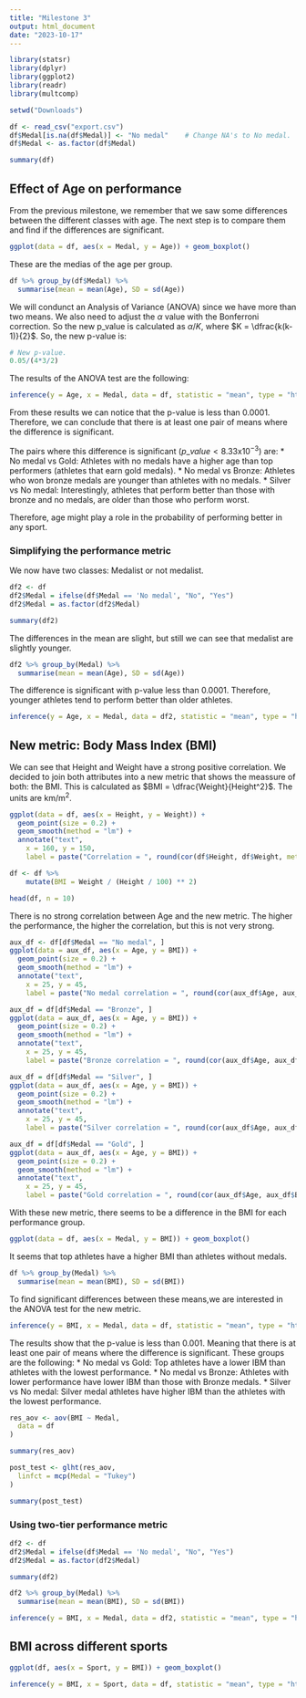```yaml
---
title: "Milestone 3"
output: html_document
date: "2023-10-17"
---
```


```r
library(statsr)
library(dplyr)
library(ggplot2)
library(readr)
library(multcomp)
```


```r
setwd("Downloads")
```


```r
df <- read_csv("export.csv")
df$Medal[is.na(df$Medal)] <- "No medal"    # Change NA's to No medal.
df$Medal <- as.factor(df$Medal)

summary(df)

```

## Effect of Age on performance

From the previous milestone, we remember that we saw some differences between the different classes with age. The next step is to compare them and find if the differences are significant.

```r
ggplot(data = df, aes(x = Medal, y = Age)) + geom_boxplot()
```

These are the medias of the age per group.

```r
df %>% group_by(df$Medal) %>%
  summarise(mean = mean(Age), SD = sd(Age))
```

We will condunct an Analysis of Variance (ANOVA) since we have more than two means. We also need to adjust the $\alpha$ value with the Bonferroni correction. So the new p_value is calculated as $\alpha / K$, where $K = \dfrac{k(k-1)}{2}$. So, the new p-value is:

```r
# New p-value.
0.05/(4*3/2)
```

The results of the ANOVA test are the following:

```r
inference(y = Age, x = Medal, data = df, statistic = "mean", type = "ht", conf_level = 0.95, null = 0, alternative = "greater", method = "theoretical", order = c("Gold", "Silver", "Bronze", "No medal"))
```

From these results we can notice that the p-value is less than 0.0001. Therefore, we can conclude that there is at least one pair of means where the difference is significant.  

The pairs where this difference is significant ($p\_value < 8.33\text{x}10^{-3}$) are:
* No medal vs Gold: Athletes with no medals have a higher age than top performers (athletes that earn gold medals).
* No medal vs Bronze: Athletes who won bronze medals are younger than athletes with no medals.
* Silver vs No medal: Interestingly, athletes that perform better than those with bronze and no medals, are older than those who perform worst.

Therefore, age might play a role in the probability of performing better in any sport.


### Simplifying the performance metric

We now have two classes: Medalist or not medalist.

```r
df2 <- df
df2$Medal = ifelse(df$Medal == 'No medal', "No", "Yes")
df2$Medal = as.factor(df2$Medal)

summary(df2)
```

The differences in the mean are slight, but still we can see that medalist are slightly younger.

```r
df2 %>% group_by(Medal) %>%
  summarise(mean = mean(Age), SD = sd(Age))
```

The difference is significant with p-value less than 0.0001. Therefore, younger athletes tend to perform better than older athletes.

```r
inference(y = Age, x = Medal, data = df2, statistic = "mean", type = "ht", null = 0, alternative = "greater", method = "theoretical")
```


## New metric: Body Mass Index (BMI)

We can see that Height and Weight have a strong positive correlation. We decided to join both attributes into a new metric that shows the meassure of both: the BMI. This is calculated as $BMI = \dfrac{Weight}{Height^2}$. The units are km/m$^2$.

```r
ggplot(data = df, aes(x = Height, y = Weight)) +
  geom_point(size = 0.2) +
  geom_smooth(method = "lm") +
  annotate("text",
    x = 160, y = 150,
    label = paste("Correlation = ", round(cor(df$Height, df$Weight, method = "pearson"), 4)))
```

```r
df <- df %>%
    mutate(BMI = Weight / (Height / 100) ** 2)

head(df, n = 10)
```

There is no strong correlation between Age and the new metric. The higher the performance, the higher the correlation, but this is not very strong.

```r
aux_df <- df[df$Medal == "No medal", ]
ggplot(data = aux_df, aes(x = Age, y = BMI)) +
  geom_point(size = 0.2) +
  geom_smooth(method = "lm") +
  annotate("text",
    x = 25, y = 45,
    label = paste("No medal correlation = ", round(cor(aux_df$Age, aux_df$BMI, method = "pearson"), 4)))

```

```r
aux_df = df[df$Medal == "Bronze", ]
ggplot(data = aux_df, aes(x = Age, y = BMI)) +
  geom_point(size = 0.2) +
  geom_smooth(method = "lm") +
  annotate("text",
    x = 25, y = 45,
    label = paste("Bronze correlation = ", round(cor(aux_df$Age, aux_df$BMI, method = "pearson"), 4)))
```

```r
aux_df = df[df$Medal == "Silver", ]
ggplot(data = aux_df, aes(x = Age, y = BMI)) +
  geom_point(size = 0.2) +
  geom_smooth(method = "lm") +
  annotate("text",
    x = 25, y = 45,
    label = paste("Silver correlation = ", round(cor(aux_df$Age, aux_df$BMI, method = "pearson"), 6)))
```

```r
aux_df = df[df$Medal == "Gold", ]
ggplot(data = aux_df, aes(x = Age, y = BMI)) +
  geom_point(size = 0.2) +
  geom_smooth(method = "lm") +
  annotate("text",
    x = 25, y = 45,
    label = paste("Gold correlation = ", round(cor(aux_df$Age, aux_df$BMI, method = "pearson"), 4)))
```

With these new metric, there seems to be a difference in the BMI for each performance group.

```r
ggplot(data = df, aes(x = Medal, y = BMI)) + geom_boxplot()
```
It seems that top athletes have a higher BMI than athletes without medals.

```r
df %>% group_by(Medal) %>%
  summarise(mean = mean(BMI), SD = sd(BMI))
```

To find significant differences between these means,we are interested in the ANOVA test for the new metric.

```r
inference(y = BMI, x = Medal, data = df, statistic = "mean", type = "ht", conf_level = 0.95, null = 0, alternative = "greater", method = "theoretical", order = c("Gold", "Silver", "Bronze", "No medal"))
```

The results show that the p-value is less than 0.001. Meaning that there is at least one pair of means where the difference is significant. These groups are the following:
* No medal vs Gold: Top athletes have a lower IBM than athletes with the lowest performance.
* No medal vs Bronze: Athletes with lower performance have lower IBM than those with Bronze medals.
* Silver vs No medal: Silver medal athletes have higher IBM than the athletes with the lowest performance.


```r
res_aov <- aov(BMI ~ Medal,
  data = df
)

summary(res_aov)
```

```r
post_test <- glht(res_aov,
  linfct = mcp(Medal = "Tukey")
)

summary(post_test)
```

### Using two-tier performance metric

```r
df2 <- df
df2$Medal = ifelse(df$Medal == 'No medal', "No", "Yes")
df2$Medal = as.factor(df2$Medal)

summary(df2)
```

```r
df2 %>% group_by(Medal) %>%
  summarise(mean = mean(BMI), SD = sd(BMI))
```

```r
inference(y = BMI, x = Medal, data = df2, statistic = "mean", type = "ht", null = 0, alternative = "greater", method = "theoretical", order = c("Yes", "No"))
```


## BMI across different sports

```r
ggplot(df, aes(x = Sport, y = BMI)) + geom_boxplot()
```


```r
inference(y = BMI, x = Sport, data = df, statistic = "mean", type = "ht", conf_level = 0.95, null = 0, alternative = "greater", method = "theoretical")
```







